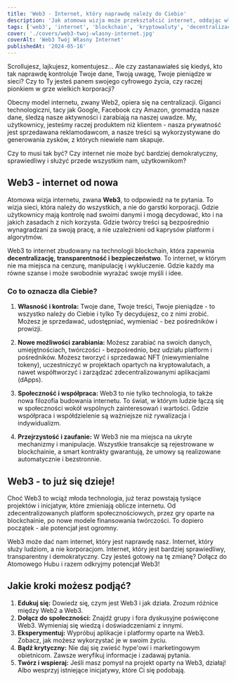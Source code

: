 ```yaml
---
title: 'Web3 - Internet, który naprawdę należy do Ciebie'
description: 'Jak atomowa wizja może przekształcić internet, oddając władzę użytkownikom, zwiększając transparentność i tworząc nowe możliwości ekonomiczne?'
tags: ['web3', 'internet', 'blockchain', 'kryptowaluty', 'decentralizacja']
cover: './covers/web3-twoj-wlasny-internet.jpg'
coverAlt: 'Web3 Twój Własny Internet'
publishedAt: '2024-05-16'
---
```


Scrollujesz, lajkujesz, komentujesz... Ale czy zastanawiałeś się kiedyś, kto tak naprawdę kontroluje Twoje dane, Twoją uwagę, Twoje pieniądze w sieci? Czy to Ty jesteś panem swojego cyfrowego życia, czy raczej pionkiem w grze wielkich korporacji?

Obecny model internetu, zwany Web2, opiera się na centralizacji. Giganci technologiczni, tacy jak Google, Facebook czy Amazon, gromadzą nasze dane, śledzą nasze aktywności i zarabiają na naszej uwadze. My, użytkownicy, jesteśmy raczej produktem niż klientem - nasza prywatność jest sprzedawana reklamodawcom, a nasze treści są wykorzystywane do generowania zysków, z których niewiele nam skapuje.

Czy to musi tak być? Czy internet nie może być bardziej demokratyczny, sprawiedliwy i służyć przede wszystkim nam, użytkownikom?

## Web3 - internet od nowa

Atomowa wizja internetu, zwana **Web3**, to odpowiedź na te pytania. To wizja sieci, która należy do wszystkich, a nie do garstki korporacji. Gdzie użytkownicy mają kontrolę nad swoimi danymi i mogą decydować, kto i na jakich zasadach z nich korzysta. Gdzie twórcy treści są bezpośrednio wynagradzani za swoją pracę, a nie uzależnieni od kaprysów platform i algorytmów.

Web3 to internet zbudowany na technologii blockchain, która zapewnia **decentralizację, transparentność i bezpieczeństwo**. To internet, w którym nie ma miejsca na cenzurę, manipulację i wykluczenie. Gdzie każdy ma równe szanse i może swobodnie wyrażać swoje myśli i idee.

### Co to oznacza dla Ciebie?

1. **Własność i kontrola:**
   Twoje dane, Twoje treści, Twoje pieniądze - to wszystko należy do Ciebie i tylko Ty decydujesz, co z nimi zrobić. Możesz je sprzedawać, udostępniać, wymieniać - bez pośredników i prowizji.

2. **Nowe możliwości zarabiania:**
   Możesz zarabiać na swoich danych, umiejętnościach, twórczości - bezpośrednio, bez udziału platform i pośredników. Możesz tworzyć i sprzedawać NFT (niewymienialne tokeny), uczestniczyć w projektach opartych na kryptowalutach, a nawet współtworzyć i zarządzać zdecentralizowanymi aplikacjami (dApps).

3. **Społeczność i współpraca:**
   Web3 to nie tylko technologia, to także nowa filozofia budowania internetu. To świat, w którym ludzie łączą się w społeczności wokół wspólnych zainteresowań i wartości. Gdzie współpraca i współdzielenie są ważniejsze niż rywalizacja i indywidualizm.

4. **Przejrzystość i zaufanie:**
   W Web3 nie ma miejsca na ukryte mechanizmy i manipulacje. Wszystkie transakcje są rejestrowane w blockchainie, a smart kontrakty gwarantują, że umowy są realizowane automatycznie i bezstronnie.

## Web3 - to już się dzieje!

Choć Web3 to wciąż młoda technologia, już teraz powstają tysiące projektów i inicjatyw, które zmieniają oblicze internetu. Od zdecentralizowanych platform społecznościowych, przez gry oparte na blockchainie, po nowe modele finansowania twórczości. To dopiero początek - ale potencjał jest ogromny.

Web3 może dać nam internet, który jest naprawdę nasz. Internet, który służy ludziom, a nie korporacjom. Internet, który jest bardziej sprawiedliwy, transparentny i demokratyczny. Czy jesteś gotowy na tę zmianę? Dołącz do Atomowego Hubu i razem odkryjmy potencjał Web3!

## Jakie kroki możesz podjąć?

1. **Edukuj się:** Dowiedz się, czym jest Web3 i jak działa. Zrozum różnice między Web2 a Web3.
2. **Dołącz do społeczności:** Znajdź grupy i fora dyskusyjne poświęcone Web3. Wymieniaj się wiedzą i doświadczeniami z innymi.
3. **Eksperymentuj:** Wypróbuj aplikacje i platformy oparte na Web3. Zobacz, jak możesz wykorzystać je w swoim życiu.
4. **Bądź krytyczny:** Nie daj się zwieść hype'owi i marketingowym obietnicom. Zawsze weryfikuj informacje i zadawaj pytania.
5. **Twórz i wspieraj:** Jeśli masz pomysł na projekt oparty na Web3, działaj! Albo wesprzyj istniejące inicjatywy, które Ci się podobają.
